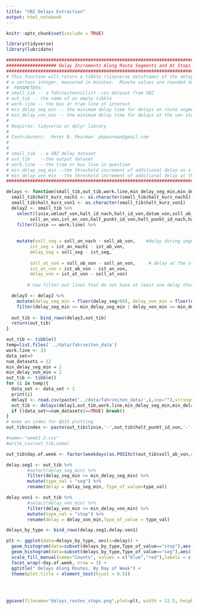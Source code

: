 ```yaml
---
title: "VBZ Delays Extraction"
output: html_notebook
---
```


```r
knitr::opts_chunk$set(include = TRUE)
```

```r
library(tidyverse)
library(lubridate)
```


```r
#########################################################################################
################### Delay Increments Along Route Segments and At Stops  #################
#########################################################################################
# This function will return a tibble (tidyverse dataframe) of the delays greater than
# a certain integer, measured in minutes.  Minute values are rounded down from seconds.
#  PARAMETERS:
# small_tib -- a fahrzeitensollist .csv dataset from VBZ
# out_tib -- the name of an empty tibble
# work.line -- the bus or tram line of interest
# min_delay_seg_min -- the minimum delay time for delays on route segments, in minutes
# min_delay_von_min -- the minimum delay time for delays at the von stop
#
# Requires: tidyverse or dplyr library
#
# Contributers:  Peter B. Pearman  pbpearman@gmail.com
#
#
# small_tib  --a VBZ delay dataset
# out_tib    --the output dataset
# work.line  --the tram or bus line in question
# min_delay_seg_min --the threshold increment of additional delay on a segment
# min_delay_von_min --the threshold increment of additional delay at the 'von' stop
########################################################################################

delays <- function(small_tib,out_tib,work.line,min_delay_seg_min,min_delay_von_min){
  small_tib$halt_kurz_nach1 <- as.character(small_tib$halt_kurz_nach1)
  small_tib$halt_kurz_von1 <- as.character(small_tib$halt_kurz_von1)
  delay2 <- small_tib %>% 
    select(linie,umlauf_von,halt_id_nach,halt_id_von,datum_von,soll_ab_von,ist_ab_von,soll_an_nach,ist_an_nach1,
         soll_an_von,ist_an_von,halt_punkt_id_von,halt_punkt_id_nach,halt_kurz_von1,halt_kurz_nach1,halt_punkt_diva_von,halt_punkt_diva_nach) %>% 
    filter(linie == work.line) %>%
    
         
    mutate(soll_seg = soll_an_nach - soll_ab_von,    #delay during segments of the line
         ist_seg = ist_an_nach1 - ist_ab_von,
         delay_seg = soll_seg - ist_seg,
         
         soll_at_von = soll_ab_von - soll_an_von,     # delay at the stop (Haltstelle)
         ist_at_von = ist_ab_von - ist_an_von,
         delay_von = ist_at_von - soll_at_von)
  
        # now filter out lines that do not have at least one delay that is greater than the necessary minimum

  delay3 <- delay2 %>%
    mutate(delay_seg_min = floor(delay_seg/60), delay_von_min = floor(delay_von/60)) %>%
    filter(delay_seg_min >= min_delay_seg_min | delay_von_min >= min_delay_von_min)
  
  out_tib <- bind_rows(delay3,out_tib)
  return(out_tib)
}
```

```r
out_tib <- tibble()
temp=list.files('../data/fahrzeiten_data')
work.line <- 33
data_set=0
num_datasets = 12
min_delay_seg_min = 2
min_delay_von_min = 2
out_tib <- tibble()
for (i in temp){
  data_set <- data_set + 1
  print(i)
  delay1 <- read.csv(paste('../data/fahrzeiten_data/',i,sep=""),stringsAsFactors = FALSE)
  out_tib <- delays(delay1,out_tib,work.line,min_delay_seg_min,min_delay_von_min)
  if ((data_set>=num_datasets)==TRUE) break()
}
# make an index for QGIS plotting
out_tib$index <- paste(out_tib$linie,'-',out_tib$halt_punkt_id_von,'-',out_tib$halt_punkt_id_nach,sep='')
```

```r
#name<-"week1-2.csv"
#write_csv(out_tib,name)
```

```r
out_tib$day.of.week <- factor(weekdays(as.POSIXct(out_tib$soll_ab_von,origin=dmy(out_tib$datum_von))),levels=c("Monday","Tuesday","Wednesday","Thursday","Friday","Saturday","Sunday"))
```


```r
delay.seg1 <- out_tib %>%
        #select(delay_seg_min) %>%
        filter(delay_seg_min >= min_delay_seg_min) %>%
        mutate(type_val = "seg") %>%
        rename(delay = delay_seg_min, Type_of_value=type_val)

delay.von1 <- out_tib %>%
        #select(delay_von_min) %>%
        filter(delay_von_min >= min_delay_von_min) %>%
        mutate(type_val = "stop") %>%
        rename(delay = delay_von_min,Type_of_value = type_val)

delays_by_type <- bind_rows(delay.seg1,delay.von1)
```

```r

plt <- ggplot(data=delays_by_type, aes(x=delay)) +
  geom_histogram(data=subset(delays_by_type,Type_of_value=="stop"),aes(fill=Type_of_value),alpha=0.3,bins=20) +
  geom_histogram(data=subset(delays_by_type,Type_of_value=="seg"),aes(fill=Type_of_value),alpha=0.3,bins=20) +
  scale_fill_manual(name="Counts", values = c("blue","red"),labels = c("Segments","Stops")) +
  facet_wrap(~day.of.week, nrow = 3) +
  ggtitle(" Delays Along Routes, By Day of Week") +
  theme(plot.title = element_text(hjust = 0.5))
  
    
  
```
```r
ggsave(filename="delays_routes_stops.png",plot=plt, width = 12.5, height = 8, units = 'cm', dpi=200)
```




